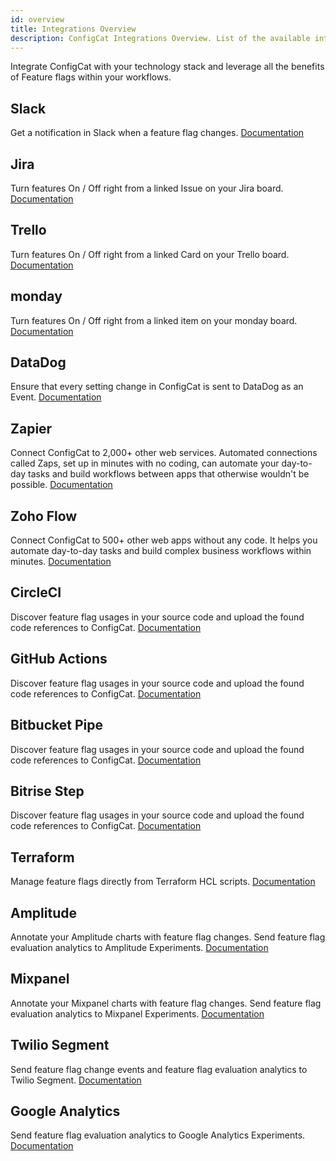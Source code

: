 ```yaml
---
id: overview
title: Integrations Overview
description: ConfigCat Integrations Overview. List of the available integrations like Datadog, GitHub, CircleCI, Bitbucket, Bitrise, Slack, Trello, Zapier, Jira, Terraform, Amplitude
---
```


Integrate ConfigCat with your technology stack and leverage all the benefits of Feature flags within your workflows.

## Slack

Get a notification in Slack when a feature flag changes.
[Documentation](slack.mdx)

## Jira

Turn features On / Off right from a linked Issue on your Jira board.
[Documentation](jira.mdx)

## Trello

Turn features On / Off right from a linked Card on your Trello board.
[Documentation](trello.mdx)

## monday

Turn features On / Off right from a linked item on your monday board.
[Documentation](monday.mdx)

## DataDog

Ensure that every setting change in ConfigCat is sent to DataDog as an Event.
[Documentation](datadog.mdx)

## Zapier

Connect ConfigCat to 2,000+ other web services. Automated connections called Zaps, set up in minutes with no coding, can automate your day-to-day tasks and build workflows between apps that otherwise wouldn't be possible.
[Documentation](zapier.mdx)

## Zoho Flow

Connect ConfigCat to 500+ other web apps without any code. It helps you automate day-to-day tasks and build complex business workflows within minutes.
[Documentation](zoho-flow.mdx)

## CircleCI

Discover feature flag usages in your source code and upload the found code references to ConfigCat.
[Documentation](circleci.mdx)

## GitHub Actions

Discover feature flag usages in your source code and upload the found code references to ConfigCat.
[Documentation](github.mdx)

## Bitbucket Pipe

Discover feature flag usages in your source code and upload the found code references to ConfigCat.
[Documentation](bitbucket.mdx)

## Bitrise Step

Discover feature flag usages in your source code and upload the found code references to ConfigCat.
[Documentation](bitrise.mdx)

## Terraform

Manage feature flags directly from Terraform HCL scripts.
[Documentation](terraform.mdx)

## Amplitude

Annotate your Amplitude charts with feature flag changes. Send feature flag evaluation analytics to Amplitude Experiments.
[Documentation](amplitude.mdx)

## Mixpanel

Annotate your Mixpanel charts with feature flag changes. Send feature flag evaluation analytics to Mixpanel Experiments.
[Documentation](mixpanel.mdx)

## Twilio Segment

Send feature flag change events and feature flag evaluation analytics to Twilio Segment.
[Documentation](segment.mdx)

## Google Analytics

Send feature flag evaluation analytics to Google Analytics Experiments.
[Documentation](google-analytics.mdx)
